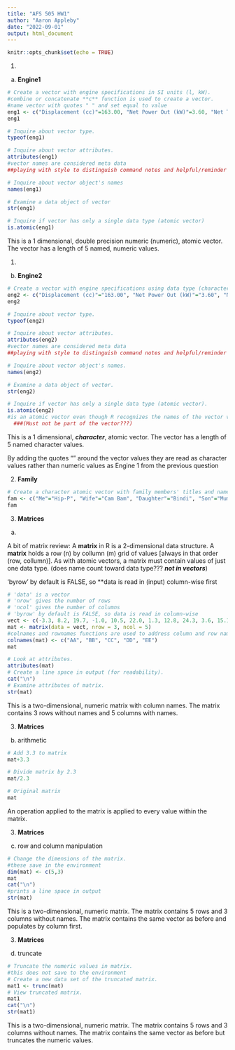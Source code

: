 ---
title: "AFS 505 HW1"
author: "Aaron Appleby"
date: "2022-09-01"
output: html_document
---




```{r setup, include=FALSE}
knitr::opts_chunk$set(echo = TRUE)
```
1.
a) __Engine1__


```{r Engine1}
# Create a vector with engine specifications in SI units (l, kW).
#combine or concatenate **c** function is used to create a vector.
#name vector with quotes " " and set equal to value
eng1 <- c("Displacement (cc)"=163.00, "Net Power Out (kW)"=3.60, "Net Torque (Nm)"=10.30, "Oil Capacity (l)"=0.58, "Fuel Tank Capacity (l)"=3.10)
eng1

# Inquire about vector type.
typeof(eng1)

# Inquire about vector attributes.
attributes(eng1)
#vector names are considered meta data
##playing with style to distinguish command notes and helpful/reminder notes

# Inquire about vector object's names
names(eng1)

# Examine a data object of vector
str(eng1)

# Inquire if vector has only a single data type (atomic vector)
is.atomic(eng1)
```
This is a 1 dimensional, double precision numeric (numeric), atomic vector.  The vector has a length of 5 named, numeric values.

1.
b) __Engine2__

```{r Engine2}
# Create a vector with engine specifications using data type (character).
eng2 <- c("Displacement (cc)"="163.00", "Net Power Out (kW)"="3.60", "Net Torque (Nm)"="10.30", "Oil Capacity (l)"="0.58", "Fuel Tank Capacity (l)"="3.10")
eng2

# Inquire about vector type.
typeof(eng2)

# Inquire about vector attributes.
attributes(eng2)
#vector names are considered meta data
##playing with style to distinguish command notes and helpful/reminder notes

# Inquire about vector object's names.
names(eng2)

# Examine a data object of vector.
str(eng2)

# Inquire if vector has only a single data type (atomic vector).
is.atomic(eng2)
#is an atomic vector even though R recognizes the names of the vector values as characters 
  ###(Must not be part of the vector???)
```
This is a 1 dimensional, ___character___, atomic vector. The vector has a length of 5 named character values.

By adding the quotes "" around the vector values they are read as character values rather than numeric values as Engine 1 from the previous question


2. __Family__

```{r Family}
# Create a character atomic vector with family members' titles and names.
fam <- c("Me"="Hip-P", "Wife"="Cam Bam", "Daughter"="Bindi", "Son"="Mumford")
fam
```

3. __Matrices__
a)

A bit of matrix review:
A **matrix** in R is a 2-dimensional data structure. 
A **matrix** holds a row (n) by collumn (m) grid of values
  [always in that order (row, collumn)]. 
As with atomic vectors, a matrix must contain values of just one data type.
(does name count toward data type??? ___not in vectors___)

'byrow' by default is FALSE, so **data is read in (input) column-wise first

```{r matrix}
# 'data' is a vector
# 'nrow' gives the number of rows
# 'ncol' gives the number of columns
# 'byrow' by default is FALSE, so data is read in column-wise
vect <- c(-3.3, 8.2, 19.7, -1.0, 10.5, 22.0, 1.3, 12.8, 24.3, 3.6, 15.1, 26.6, 5.9, 17.4, 28.9)
mat <- matrix(data = vect, nrow = 3, ncol = 5)
#colnames and rownames functions are used to address column and row name attributes
colnames(mat) <- c("AA", "BB", "CC", "DD", "EE")
mat

# Look at attributes.
attributes(mat)
# Create a line space in output (for readability).
cat("\n") 
# Examine attributes of matrix.
str(mat)
```

This is a two-dimensional, numeric matrix with column names.  The matrix contains 3 rows without names and 5 columns with names.

3. __Matrices__
b) arithmetic 

```{r matrix arithmetic}
# Add 3.3 to matrix
mat+3.3

# Divide matrix by 2.3
mat/2.3

# Original matrix
mat
```

An operation applied to the matrix is applied to every value within the matrix.

3. __Matrices__
  c) row and column manipulation

```{r matrix manipulation}
# Change the dimensions of the matrix.
#these save in the environment
dim(mat) <- c(5,3)
mat
cat("\n")
#prints a line space in output
str(mat)
```

This is a two-dimensional, numeric matrix.  The matrix contains 5 rows and 3 columns without names. The matrix contains the same vector as before and populates by column first.

3. __Matrices__
d) truncate

```{r matrix truncation}
# Truncate the numeric values in matrix.
#this does not save to the environment
# Create a new data set of the truncated matrix.
mat1 <- trunc(mat)
# View truncated matrix.
mat1
cat("\n")
str(mat1)
```

This is a two-dimensional, numeric matrix.  The matrix contains 5 rows and 3 columns without names. The matrix contains the same vector as before but truncates the numeric values.
